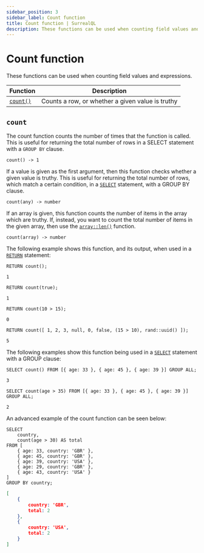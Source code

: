 ```yaml
---
sidebar_position: 3
sidebar_label: Count function
title: Count function | SurrealQL
description: These functions can be used when counting field values and expressions.
---
```


# Count function

These functions can be used when counting field values and expressions.

<table>
  <thead>
    <tr>
      <th scope="col">Function</th>
      <th scope="col">Description</th>
    </tr>
  </thead>
  <tbody>
    <tr>
      <td scope="row" data-label="Function"><a href="#count"><code>count()</code></a></td>
      <td scope="row" data-label="Description">Counts a row, or whether a given value is truthy</td>
    </tr>
  </tbody>
</table>

## `count`

The count function counts the number of times that the function is called. This is useful for returning the total number of rows in a SELECT statement with a `GROUP BY` clause.

```surql title="API DEFINITION"
count() -> 1
```
If a value is given as the first argument, then this function checks whether a given value is truthy. This is useful for returning the total number of rows, which match a certain condition, in a [`SELECT`](/docs/surrealdb/2.x/surrealql/statements/select) statement, with a GROUP BY clause.

```surql title="API DEFINITION"
count(any) -> number
```

If an array is given, this function counts the number of items in the array which are truthy. If, instead, you want to count the total number of items in the given array, then use the [`array::len()`](/docs/surrealdb/2.x/surrealql/functions/array#arraylen) function.

```surql title="API DEFINITION"
count(array) -> number
```
The following example shows this function, and its output, when used in a [`RETURN`](/docs/surrealdb/2.x/surrealql/statements/return) statement:

```surql 
RETURN count();

1
```
```surql
RETURN count(true);

1
```
```surql
RETURN count(10 > 15);

0
```
```surql
RETURN count([ 1, 2, 3, null, 0, false, (15 > 10), rand::uuid() ]);

5
```
The following examples show this function being used in a [`SELECT`](/docs/surrealdb/2.x/surrealql/statements/select) statement with a GROUP clause: 

```surql
SELECT count() FROM [{ age: 33 }, { age: 45 }, { age: 39 }] GROUP ALL;

3
```
```surql
SELECT count(age > 35) FROM [{ age: 33 }, { age: 45 }, { age: 39 }] GROUP ALL;

2
```
An advanced example of the count function can be seen below:

```surql
SELECT
	country,
	count(age > 30) AS total
FROM [
	{ age: 33, country: 'GBR' },
	{ age: 45, country: 'GBR' },
	{ age: 39, country: 'USA' },
	{ age: 29, country: 'GBR' },
	{ age: 43, country: 'USA' }
]
GROUP BY country;
```
```json
[
	{
		country: 'GBR',
		total: 2
	},
	{
		country: 'USA',
		total: 2
	}
]
```

<br /><br />
